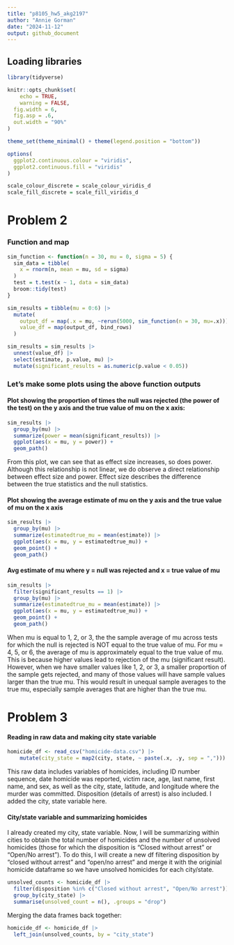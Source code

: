 ```yaml
---
title: "p8105_hw5_akg2197"
author: "Annie Gorman"
date: "2024-11-12"
output: github_document
---
```


## Loading libraries 

```r
library(tidyverse)

knitr::opts_chunk$set(
	echo = TRUE,
	warning = FALSE,
  fig.width = 6,
  fig.asp = .6,
  out.width = "90%"
)

theme_set(theme_minimal() + theme(legend.position = "bottom"))

options(
  ggplot2.continuous.colour = "viridis",
  ggplot2.continuous.fill = "viridis"
)

scale_colour_discrete = scale_colour_viridis_d
scale_fill_discrete = scale_fill_viridis_d
```


# Problem 2

### Function and map
```r
sim_function <- function(n = 30, mu = 0, sigma = 5) {
  sim_data = tibble(
    x = rnorm(n, mean = mu, sd = sigma)
  )
  test = t.test(x ~ 1, data = sim_data)
  broom::tidy(test)
}
```

```r
sim_results = tibble(mu = 0:6) |>
  mutate(
    output_df = map(.x = mu, ~rerun(5000, sim_function(n = 30, mu=.x))) ,
    value_df = map(output_df, bind_rows)
  )
```

```r
sim_results = sim_results |>
  unnest(value_df) |>
  select(estimate, p.value, mu) |>
  mutate(significant_results = as.numeric(p.value < 0.05))
```

### Let's make some plots using the above function outputs

#### Plot showing the proportion of times the null was rejected (the power of the test) on the y axis and the true value of mu on the x axis:

```r
sim_results |>
  group_by(mu) |>
  summarize(power = mean(significant_results)) |>
  ggplot(aes(x = mu, y = power)) + 
  geom_path() 
```

From this plot, we can see that as effect size increases, so does power. Although this relationship is not linear, we do observe a direct relationship between effect size and power. Effect size describes the difference between the true statistics and the null statistics.

#### Plot showing the average estimate of mu on the y axis and the true value of mu on the x axis

```r
sim_results |>
  group_by(mu) |>
  summarize(estimatedtrue_mu = mean(estimate)) |>
  ggplot(aes(x = mu, y = estimatedtrue_mu)) + 
  geom_point() + 
  geom_path() 
```

#### Avg estimate of mu where y = null was rejected and x = true value of mu 
```r
sim_results |>
  filter(significant_results == 1) |>
  group_by(mu) |>
  summarize(estimatedtrue_mu = mean(estimate)) |>
  ggplot(aes(x = mu, y = estimatedtrue_mu)) + 
  geom_point() + 
  geom_path() 
```

When mu is equal to 1, 2, or 3, the the sample average of mu across tests for which the null is rejected is NOT equal to the true value of mu. For mu = 4, 5, or 6, the average of mu is approximately equal to the true value of mu. This is because higher values lead to rejection of the mu (significant result). However, when we have smaller values like 1, 2, or 3, a smaller proportion of the sample gets rejected, and many of those values will have sample values larger than the true mu. This would result in unequal sample averages to the true mu, especially sample averages that are higher than the true mu.  

# Problem 3 

#### Reading in raw data and making city state variable
```r
homicide_df <- read_csv("homicide-data.csv") |>
    mutate(city_state = map2(city, state, ~ paste(.x, .y, sep = ","))) 
```
This raw data includes variables of homicides, including ID number sequence, date homicide was reported, victim race, age, last name, first name, and sex, as well as the city, state, latitude, and longitude where the murder was committed. Disposition (details of arrest) is also included. I added the city, state variable here. 

#### City/state variable and summarizing homicides 
I already created my city, state variable. Now, I will be summarizing within cities to obtain the total number of homicides and the number of unsolved homicides (those for which the disposition is “Closed without arrest” or “Open/No arrest”). To do this, I will create a new df filtering disposition by "closed without arrest" and "open/no arrest" and merge it with the originial homicide dataframe so we have unsolved homicides for each city/state. 

```r
unsolved_counts <- homicide_df |>
  filter(disposition %in% c("Closed without arrest", "Open/No arrest")) |>
  group_by(city_state) |>
  summarise(unsolved_count = n(), .groups = "drop")
```

Merging the data frames back together:

```r
homicide_df <- homicide_df |>
  left_join(unsolved_counts, by = "city_state")
```